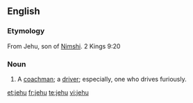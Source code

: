 ==English==

===Etymology===
From Jehu, son of [[Nimshi]]. 2 Kings 9:20

===Noun===
{{en-noun|jehus}}

# {{colloquial}} A [[coachman]]; a [[driver]]; especially, one who drives furiously.

[[et:jehu]]
[[fr:jehu]]
[[te:jehu]]
[[vi:jehu]]